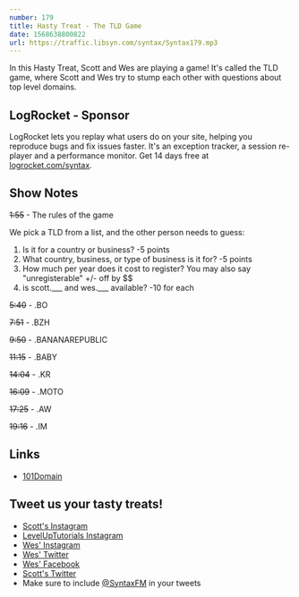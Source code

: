 ```yaml
---
number: 179
title: Hasty Treat - The TLD Game
date: 1568638800822
url: https://traffic.libsyn.com/syntax/Syntax179.mp3
---
```


In this Hasty Treat, Scott and Wes are playing a game! It's called the TLD game, where Scott and Wes try to stump each other with questions about top level domains.

## LogRocket - Sponsor
LogRocket lets you replay what users do on your site, helping you reproduce bugs and fix issues faster. It's an exception tracker, a session re-player and a performance monitor. Get 14 days free at [logrocket.com/syntax](https://logrocket.com/syntax).

## Show Notes

~~1:55~~ - The rules of the game

We pick a TLD from a list, and the other person needs to guess:

1. Is it for a country or business? -5 points
2. What country, business, or type of business is it for? -5 points
3. How much per year does it cost to register? You may also say "unregisterable" +/- off by $$
4. is scott.___ and wes.___ available?  -10 for each

~~5:40~~ - .BO

~~7:51~~ - .BZH

~~9:50~~ - .BANANAREPUBLIC

~~11:15~~ - .BABY

~~14:04~~ - .KR

~~16:09~~ - .MOTO

~~17:25~~ - .AW

~~19:16~~ - .IM

## Links
* [101Domain](https://www.101domain.com/)

## Tweet us your tasty treats!
* [Scott's Instagram](https://www.instagram.com/stolinski/)
* [LevelUpTutorials Instagram](https://www.instagram.com/LevelUpTutorials/)
* [Wes' Instagram](https://www.instagram.com/wesbos/)
* [Wes' Twitter](https://twitter.com/wesbos)
* [Wes' Facebook](https://www.facebook.com/wesbos.developer)
* [Scott's Twitter](https://twitter.com/stolinski)
* Make sure to include [@SyntaxFM](https://twitter.com/SyntaxFM) in your tweets